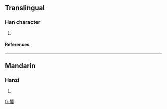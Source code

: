 ==Translingual==
===Han character===
{{Han char|rn=61|rad=心|as=12|sn=15|four=|canj=心竹木田 (PHDW)}}
# {{defn|Han|sort=心12}}
====References====
{{Han ref|kx=0403.170|dkj=11237|dj=0743.190|hdz=42355.090|uh=61A3|ud=24995}}

----
==Mandarin==
===Hanzi===
{{cmn-hanzi|pin=[[fán]] ([[fan2]])|wg=fan<sup>2</sup>}}
# {{defn|Mandarin}}

[[fr:憣]]